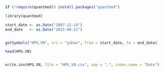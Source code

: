 
```{r}

if (!require(quantmod)) install.packages("quantmod")

library(quantmod)

start_date <- as.Date("2007-12-14")  
end_date   <- as.Date("2025-06-21")    


getSymbols("HPG.VN", src = "yahoo", from = start_date, to = end_date)

head(HPG.VN)


write.zoo(HPG.VN, file = "HPG_VN.csv", sep = ",", index.name = "Date")

```



